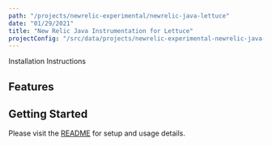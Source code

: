 ```yaml
---
path: "/projects/newrelic-experimental/newrelic-java-lettuce"
date: "01/29/2021"
title: "New Relic Java Instrumentation for Lettuce"
projectConfig: "/src/data/projects/newrelic-experimental-newrelic-java-lettuce.json"
---
```


<!-- Imports must occur at the top of the file -->



<Link to="https://github.com/newrelic-experimental/newrelic-java-lettuce">Installation Instructions</Link>

## Features



## Getting Started

Please visit the [README](https://github.com/newrelic-experimental/newrelic-java-lettuce#readme) for setup and usage details.
